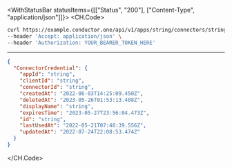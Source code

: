 

<WithStatusBar statusItems={[["Status", "200"], ["Content-Type", "application/json"]]}>
  <CH.Code>
  ```bash Example Request
  curl https://example.conductor.one/api/v1/apps/string/connectors/string/credentials/string \
--header 'Accept: application/json' \
--header 'Authorization: YOUR_BEARER_TOKEN_HERE'
  ```
  ---

  ```json Example Response
  {
    "ConnectorCredential": {
      "appId": "string",
      "clientId": "string",
      "connectorId": "string",
      "createdAt": "2022-06-03T14:25:09.450Z",
      "deletedAt": "2023-05-26T01:53:13.408Z",
      "displayName": "string",
      "expiresTime": "2023-05-27T23:56:04.473Z",
      "id": "string",
      "lastUsedAt": "2022-05-21T07:40:39.556Z",
      "updatedAt": "2022-07-24T22:08:53.474Z"
    }
  }
  ```
  </CH.Code>
</WithStatusBar>
